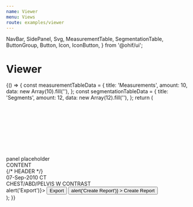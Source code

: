 ```yaml
---
name: Viewer
menu: Views
route: examples/viewer
---
```


  NavBar,
  SidePanel,
  Svg,
  MeasurementTable,
  SegmentationTable,
  ButtonGroup,
  Button,
  Icon,
  IconButton,
} from '@ohif/ui';

# Viewer

<Playground>
  {() => {
    const measurementTableData = {
      title: 'Measurements',
      amount: 10,
      data: new Array(10).fill(''),
    };
    const segmentationTableData = {
      title: 'Segments',
      amount: 12,
      data: new Array(12).fill(''),
    };
    return (
      <div>
        <NavBar className="justify-start">
          <div className="m-3">
            <Svg name="logo-ohif" />
          </div>
        </NavBar>
        <div
          className="flex flex-row flex-no-wrap flex-1 items-stretch overflow-hidden w-full"
          style={{ height: 'calc(100vh - 57px' }}
        >
          <SidePanel
            side="left"
            iconName="group-layers"
            iconLabel="Studies"
            componentLabel="Studies"
            defaultIsOpen={false}
          >
            <div className="flex justify-center text-white p-2">
              panel placeholder
            </div>
          </SidePanel>
          <div className="flex flex-1 h-100 overflow-hidden bg-primary-main items-center justify-center text-white">
            CONTENT
          </div>
          <SidePanel
            side="right"
            iconName="list-bullets"
            iconLabel="Measure"
            componentLabel="Measurements"
            defaultIsOpen={true}
          >
            <div className="overflow-y-auto overflow-x-hidden invisible-scrollbar">
              {/* HEADER */}
              <div className="p-2">
                <div className="leading-none">
                  <span className="text-white text-base mr-2">07-Sep-2010</span>
                  <span className="px-1 text-black bg-common-bright text-base rounded-sm font-bold">
                    CT
                  </span>
                </div>
                <div className="leading-none">
                  <span className="text-base text-primary-light">
                    CHEST/ABD/PELVIS W CONTRAST
                  </span>
                </div>
              </div>
              <MeasurementTable tableData={measurementTableData} />
              <SegmentationTable tableData={segmentationTableData} />
            </div>
            <div className="p-4 flex justify-center">
              <ButtonGroup onClick={() => alert('Export')}>
                <Button
                  className="text-white border-primary-main bg-black text-base py-2 px-2"
                  size="initial"
                  color="inherit"
                >
                  Export
                </Button>
                <IconButton
                  className="bg-black border-primary-main px-2 text-white px-2"
                  color="inherit"
                  size="initial"
                >
                  <Icon name="arrow-down" />
                </IconButton>
              </ButtonGroup>
              <Button
                className="text-white border border-primary-main bg-black text-base py-2 px-2 ml-2"
                variant="outlined"
                size="initial"
                color="inherit"
                onClick={() => alert('Create Report')}
              >
                Create Report
              </Button>
            </div>
          </SidePanel>
        </div>
      </div>
    );
  }}
</Playground>
